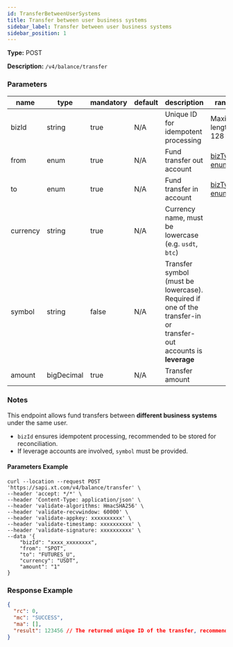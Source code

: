 ```yaml
---
id: TransferBetweenUserSystems
title: Transfer between user business systems
sidebar_label: Transfer between user business systems
sidebar_position: 1
---
```


**Type:** POST

**Description:** `/v4/balance/transfer`

### Parameters

| name | type | mandatory | default | description | ranges |
| --- | --- | --- | --- | --- | --- |
| bizId | string | true | N/A | Unique ID for idempotent processing | Maximum length: 128 |
| from | enum | true | N/A | Fund transfer out account | [bizType enum](#bizType) |
| to | enum | true | N/A | Fund transfer in account | [bizType enum](#bizType) |
| currency | string | true | N/A | Currency name, must be lowercase (e.g. `usdt`, `btc`) |  |
| symbol | string | false | N/A | Transfer symbol (must be lowercase). Required if one of the transfer-in or transfer-out accounts is **leverage** |  |
| amount | bigDecimal | true | N/A | Transfer amount |  |

### Notes

This endpoint allows fund transfers between **different business systems** under the same user.

- `bizId` ensures idempotent processing, recommended to be stored for reconciliation.
- If leverage accounts are involved, `symbol` must be provided.

#### Parameters Example

```
curl --location --request POST 'https://sapi.xt.com/v4/balance/transfer' \
--header 'accept: */*' \
--header 'Content-Type: application/json' \
--header 'validate-algorithms: HmacSHA256' \
--header 'validate-recvwindow: 60000' \
--header 'validate-appkey: xxxxxxxxxx' \
--header 'validate-timestamp: xxxxxxxxxx' \
--header 'validate-signature: xxxxxxxxxx' \
--data '{
    "bizId": "xxxx_xxxxxxxx",
    "from": "SPOT",
    "to": "FUTURES_U",
    "currency": "USDT",
    "amount": "1"
}
```

### Response Example

```json title="Response"
{
  "rc": 0,
  "mc": "SUCCESS",
  "ma": [],
  "result": 123456 // The returned unique ID of the transfer, recommended to store for reconciliation
}
```
